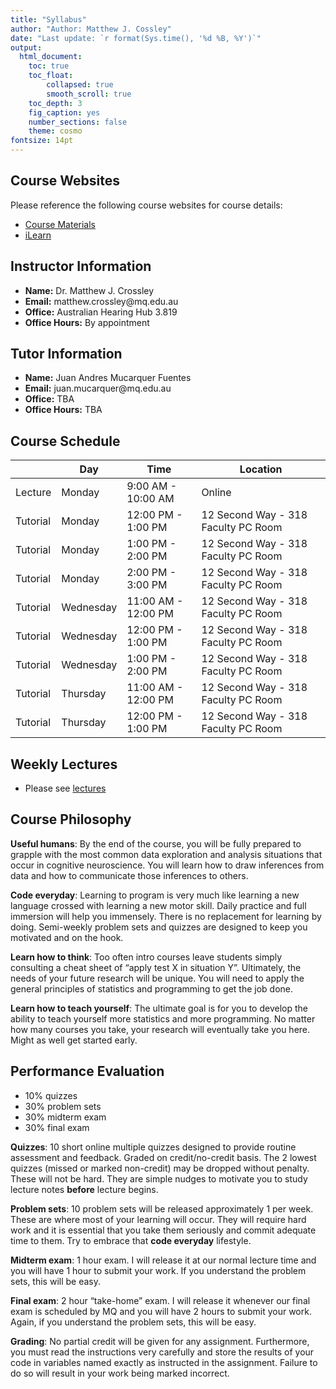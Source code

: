 ```yaml
---
title: "Syllabus"
author: "Author: Matthew J. Cossley"
date: "Last update: `r format(Sys.time(), '%d %B, %Y')`"
output:
  html_document:
    toc: true
    toc_float:
        collapsed: true
        smooth_scroll: true
    toc_depth: 3
    fig_caption: yes
    number_sections: false
    theme: cosmo
fontsize: 14pt
---
```


## Course Websites
Please reference the following course websites for course
details:

- [Course Materials](https://crossley.github.io/cogs2020/)
- [iLearn](https://ilearn.mq.edu.au/course/view.php?id=50609)
<!-- - [Unit Guide](https://unitguides.mq.edu.au/unit_offerings/123650/unit_guide) -->

## Instructor Information
- **Name:** Dr. Matthew J. Crossley
- **Email:** matthew.crossley@mq.edu.au
- **Office:** Australian Hearing Hub 3.819
- **Office Hours:** By appointment

## Tutor Information
- **Name:** Juan Andres Mucarquer Fuentes
- **Email:** juan.mucarquer@mq.edu.au
- **Office:** TBA
- **Office Hours:** TBA

## Course Schedule
|          | Day       | Time                | Location                            |
|----------|-----------|---------------------|-------------------------------------|
| Lecture  | Monday    | 9:00 AM - 10:00 AM  | Online                              |
| Tutorial | Monday    | 12:00 PM - 1:00 PM  | 12 Second Way - 318 Faculty PC Room |
| Tutorial | Monday    | 1:00 PM - 2:00 PM   | 12 Second Way - 318 Faculty PC Room |
| Tutorial | Monday    | 2:00 PM - 3:00 PM   | 12 Second Way - 318 Faculty PC Room |
| Tutorial | Wednesday | 11:00 AM - 12:00 PM | 12 Second Way - 318 Faculty PC Room |
| Tutorial | Wednesday | 12:00 PM - 1:00 PM  | 12 Second Way - 318 Faculty PC Room |
| Tutorial | Wednesday | 1:00 PM - 2:00 PM   | 12 Second Way - 318 Faculty PC Room |
| Tutorial | Thursday  | 11:00 AM - 12:00 PM | 12 Second Way - 318 Faculty PC Room |
| Tutorial | Thursday  | 12:00 PM - 1:00 PM  | 12 Second Way - 318 Faculty PC Room |

## Weekly Lectures
- Please see [lectures](lectures.html)

## Course Philosophy
**Useful humans**: By the end of the course, you will be
fully prepared to grapple with the most common data
exploration and analysis situations that occur in cognitive
neuroscience. You will learn how to draw inferences from
data and how to communicate those inferences to others.

**Code everyday**: Learning to program is very much like
learning a new language crossed with learning a new motor
skill. Daily practice and full immersion will help you
immensely. There is no replacement for learning by doing.
Semi-weekly problem sets and quizzes are designed to keep
you motivated and on the hook.

**Learn how to think**:  Too often intro courses leave
students simply consulting a cheat sheet of "apply test X in
situation Y".  Ultimately, the needs of your future research
will be unique. You will need to apply the general
principles of statistics and programming to get the job
done.

**Learn how to teach yourself**: The ultimate goal is for
you to develop the ability to teach yourself more statistics
and more programming. No matter how many courses you take,
your research will eventually take you here. Might as well
get started early.

## Performance Evaluation
- 10% quizzes
- 30% problem sets
- 30% midterm exam
- 30% final exam

**Quizzes**: 10 short online multiple quizzes designed to
provide routine assessment and feedback. Graded on
credit/no-credit basis. The 2 lowest quizzes (missed or
marked non-credit) may be dropped without penalty. These
will not be hard. They are simple nudges to motivate you to
study lecture notes **before** lecture begins.

**Problem sets**: 10 problem sets will be released
approximately 1 per week. These are where most of your
learning will occur. They will require hard work and it is
essential that you take them seriously and commit adequate
time to them. Try to embrace that **code everyday**
lifestyle.

**Midterm exam**: 1 hour exam. I will release it at our
normal lecture time and you will have 1 hour to submit your
work. If you understand the problem sets, this will be easy.

**Final exam**: 2 hour "take-home" exam. I will release it
whenever our final exam is scheduled by MQ and you will have
2 hours to submit your work. Again, if you understand the
problem sets, this will be easy.

**Grading**: No partial credit will be given for any
assignment. Furthermore, you must read the instructions very
carefully and store the results of your code in variables
named exactly as instructed in the assignment. Failure to do
so will result in your work being marked incorrect.
